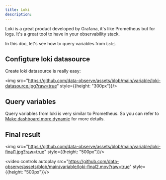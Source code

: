 ```yaml
---
title: Loki
description:
---
```



Loki is a great product developed by Grafana, it's like Prometheus but for logs. It's a great tool to have in your observability stack.

In this doc, let's see how to query variables from <Code>Loki</Code>.


## Configture loki datasource 

Create loki datasource is really easy: 

<img src="https://github.com/data-observe/assets/blob/main/variable/loki-datasource.jpg?raw=true" style={{height: "300px"}}/>

## Query variables

Query variables from loki is very similar to Prometheus. So you can refer to [Make dashboard more dynamic](/docs/tutorial-variables#query-from-datasource) for more details.

## Final result 

<img src="https://github.com/data-observe/assets/blob/main/variable/loki-final1.jpg?raw=true" style={{height: "500px"}}/>


<video controls autoplay src="https://github.com/data-observe/assets/blob/main/variable/loki-final2.mov?raw=true" style={{height: "500px"}}/>